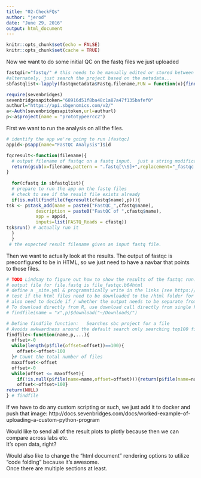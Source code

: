 ```yaml
---
title: "02-CheckFQs"
author: "jerod"
date: "June 29, 2016"
output: html_document
---
```

```r
knitr::opts_chunk$set(echo = FALSE)
knitr::opts_chunk$set(cache = TRUE)
```

Now we want to do some initial QC on the fastq files we just uploaded
```r
fastqdir="fastq/" # this needs to be manually edited or stored between files.
#alternately, just search the project based on the metadata...
sbfastqlist<-lapply(fastqmetadata$Fastq.filename,FUN = function(x){findfile(name=x,p=p)})

```


```r
require(sevenbridges)
sevenbridgesapitoken="68916d51f8ba48c1a87a47f135bafef0"
authurl="https://api.sbgenomics.com/v2/" 
a<-Auth(sevenbridgesapitoken,url=authurl)
p<-a$project(name = "prototypeercc2")
```

First we want to run the analysis on all the files.
```R
# identify the app we're going to run [fastqc]
appid<-p$app(name="FastQC Analysis")$id

fqcresult<-function(filename){
  # output filename of fastqc on a fastq input.  just a string modification
  return(gsub(x=filename,pattern = ".fastq[\\S]+",replacement="_fastqc.b64html",perl=TRUE))
}
  
  for(cfastq in sbfastqlist){
  # prepare to run the app on the fastq files 
  # check to see if the result file exists already
  if(is.null(findfile(fqcresult(cfastq$name),p))){  
tsk <- p$task_add(name = paste0("FastQC_",cfastq$name), 
           description = paste0("FastQC of ",cfastq$name), 
           app = appid,
           inputs=list(FASTQ_Reads = cfastq))
tsk$run() # actually run it
  }
  }
 # the expected result filename given an input fastq file.
```
Then we want to actually look at the results.  The output of fastqc is preconfigured to be
in HTML, so we just need to have a navbar that points to those files.

```R
# TODO Lindsay to figure out how to show the results of the fastqc run...
# output file for file.fastq is file_fastqc.b64html
# define a _site.yml & programatically write in the links [see https://rmarkdown.rstudio.com/rmarkdown_websites.html]
# test if the html files need to be downloaded to the /html folder for building or if they can be remote links
# also need to decide if / whether the output needs to be separate from the scripting of the runs.
# To download directly from R, use download call directly from single File object.
# findfile(name = "x",p)$download("~/Downloads/")
```
```R
# Define findfile function:   Searches sbc project for a file
# Avoids awkwardness around the default search only searching top100 files
findfile<-function(name,p,...){
  offset<-0
  while(length(p$file(offset=offset))==100){
    offset<-offset+100
  }# Count the total number of files
  maxoffset<-offset
  offset<-0
  while(offset <= maxoffset){
    if(!is.null(p$file(name=name,offset=offset))){return(p$file(name=name,offset=offset))}
    offset<-offset+100}
return(NULL)
} # findfile 
```

If we have to do any custom scripting or such, we just add it to docker and push that image:
http://docs.sevenbridges.com/docs/worked-example-of-uploading-a-custom-python-program

Would like to send all of the result plots to plotly because then we can compare across labs etc.  
It's open data, right?

Would also like to change the "html document" rendering options to utilize "code folding" because it's awesome.  
Once there are multiple sections at least.